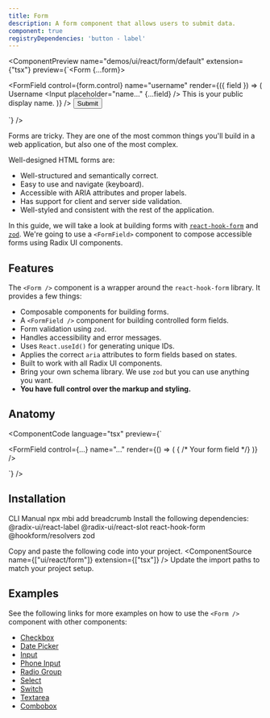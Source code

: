 ```yaml
---
title: Form
description: A form component that allows users to submit data.
component: true
registryDependencies: 'button - label'  
---
```


<ComponentPreview
  name="demos/ui/react/form/default"
  extension={"tsx"}
  preview={`<Form {...form}>
    <form onSubmit={form.handleSubmit(onSubmit)} className="w-2/3 space-y-6">
      <FormField
        control={form.control}
        name="username"
        render={({ field }) => (
          <FormItem>
              <FormLabel>Username</FormLabel>
              <FormControl>
                <Input placeholder="name..." {...field} />
              </FormControl>
              <FormDescription>
                This is your public display name.
              </FormDescription>
              <FormMessage />
          </FormItem>
        )}
      />
      <Button type="submit" size="sm">Submit</Button>
    </form>
</Form>`}
/>


Forms are tricky. They are one of the most common things you'll build in a web application, but also one of the most complex.

Well-designed HTML forms are:

- Well-structured and semantically correct.
- Easy to use and navigate (keyboard).
- Accessible with ARIA attributes and proper labels.
- Has support for client and server side validation.
- Well-styled and consistent with the rest of the application.

In this guide, we will take a look at building forms with [`react-hook-form`](https://react-hook-form.com/) and [`zod`](https://zod.dev). We're going to use a `<FormField>` component to compose accessible forms using Radix UI components.

## Features

The `<Form />` component is a wrapper around the `react-hook-form` library. It provides a few things:

- Composable components for building forms.
- A `<FormField />` component for building controlled form fields.
- Form validation using `zod`.
- Handles accessibility and error messages.
- Uses `React.useId()` for generating unique IDs.
- Applies the correct `aria` attributes to form fields based on states.
- Built to work with all Radix UI components.
- Bring your own schema library. We use `zod` but you can use anything you want.
- **You have full control over the markup and styling.**

## Anatomy

<ComponentCode
language="tsx"
preview={`<Form>
  <FormField
    control={...}
    name="..."
    render={() => (
      <FormItem>
        <FormLabel />
        <FormControl>
          { /* Your form field */}
        </FormControl>
        <FormDescription />
        <FormMessage />
      </FormItem>
    )}
  />
</Form>`}
/>

## Installation

<Tabs defaultValue="cli">
<TabsList>
<TabsTrigger value="cli">
CLI
</TabsTrigger>
<TabsTrigger value="manual">  
Manual
</TabsTrigger>
</TabsList>

<TabsContent value="cli">
<Bash>
<BashCommand>npx</BashCommand> mbi add breadcrumb
</Bash>
</TabsContent>

<TabsContent value="manual">
<Steps>
<Step className='flex items-center gap-2 mb-2'>Install the following dependencies:<SelectPackageManager/></Step>

<Bash>
<PackageManager/> @radix-ui/react-label @radix-ui/react-slot react-hook-form @hookform/resolvers zod
</Bash>

  <Step>Copy and paste the following code into your project.</Step>
  <ComponentSource  name={["ui/react/form"]} extension={["tsx"]} />
  <Step>Update the import paths to match your project setup.</Step>

</Steps>
</TabsContent>
</Tabs>

## Examples

See the following links for more examples on how to use the `<Form />` component with other components:

- [Checkbox](/docs/components/checkbox#form)
- [Date Picker](/docs/components/date-picker#form)
- [Input](/docs/components/input#form)
- [Phone Input](/docs/components/input-phone#form)
- [Radio Group](/docs/components/radio-group#form)
- [Select](/docs/components/select#form)
- [Switch](/docs/components/switch#form)
- [Textarea](/docs/components/textarea#form)
- [Combobox](/docs/components/combobox#form)